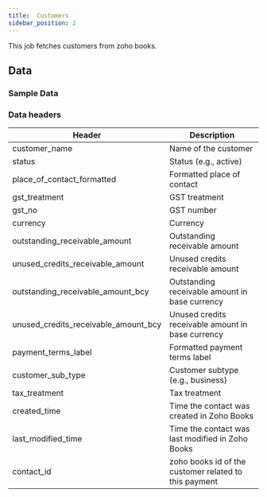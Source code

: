 ```yaml
---
title:  Customers
sidebar_position: 2
---
```


This job fetches customers from zoho books.

<AddJob
  template="gsheet_zoho_books_db_get_customers"
/>

## Data

### Sample Data

<Gsheet
  src="https://docs.google.com/spreadsheets/d/1-gX-uq5YrTW-6gQJYM-mNXitEOfJLTiQCvPtV8CR1Yc/edit#gid=184567633"
/>

### Data headers

| Header | Description |
|----|----|
| customer_name | Name of the customer |
| status | Status (e.g., active) |
| place_of_contact_formatted | Formatted place of contact |
| gst_treatment | GST treatment |
| gst_no | GST number |
| currency | Currency |
| outstanding_receivable_amount | Outstanding receivable amount |
| unused_credits_receivable_amount | Unused credits receivable amount |
| outstanding_receivable_amount_bcy | Outstanding receivable amount in base currency |
| unused_credits_receivable_amount_bcy | Unused credits receivable amount in base currency |
| payment_terms_label | Formatted payment terms label |
| customer_sub_type | Customer subtype (e.g., business) |
| tax_treatment |	Tax treatment |
| created_time | Time the contact was created in Zoho Books |
| last_modified_time | Time the contact was last modified in Zoho Books |
| contact_id | zoho books id of the customer related to this payment |

<!---
### Filtration options

This job can restrict the data that is visible in spreadsheets. Use the following parameters to restrict the data.

| Parameter | Options |
|----|----|
| start_date | Select bills with billing date on or after `start_date`. Format - `YYYY-MM-DD` |
| end_date | Select bills with billing date on or before `end_date`. Format - `YYYY-MM-DD` |
| contact_id | Select bills related to a particular contact (either customer or vendor). Contact id is the id of the customer or vendor from zoho books.  |
-->

<!---
## Others

### Similar jobs

Similar sort of data can be achieved by using get accounting transaction job and filtering it by invoice type. 

### Reports that use this job

Here are some of the report templates that use this job: 
-->